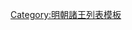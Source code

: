 {{ming|title=明朝貴溪國諸王|ed=貴溪國|head=[[嘉靖]]十年（[[1531年]]）封。|
{{ming/title}}
{{ming/list|貴溪端靖王|[[朱厚𤎯]]|朱祐樞、庶六子|[[1531年]]—[[1581年]]|嘉靖十年封。[[萬曆]]九年薨。}}
{{ming/list|貴溪長子|[[朱載堺]]|朱厚𤎯、嫡一子||嘉靖二十九年封長子。三十一年卒。無子。}}
{{ming/list|貴溪王|[[朱載𤬪]]|朱厚𤎯、嫡三子|[[1605年]]—？年|萬曆三十三年以[[鎮國將軍]]進封。}}
{{ming/list|貴溪王|[[朱常滮]]| |？年—[[1648年]]|不知何年襲封。永曆二年二月薨。}}
}}<noinclude>
[[Category:明朝諸王列表模板]]
</noinclude>